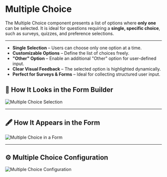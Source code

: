 # Multiple Choice

The Multiple Choice component presents a list of options where **only one** can be selected. It is ideal for questions requiring a **single, specific choice**, such as surveys, quizzes, and preference selections.

---

- **Single Selection** – Users can choose only one option at a time.
- **Customizable Options** – Define the list of choices freely.
- **"Other" Option** – Enable an additional "Other" option for user-defined input.
- **Clear Visual Feedback** – The selected option is highlighted dynamically.
- **Perfect for Surveys & Forms** – Ideal for collecting structured user input.

## 📌 How It Looks in the Form Builder

![Multiple Choice Selection](/images/multiple_choice1.png)

---

## 🖋 How It Appears in the Form

![Multiple Choice in a Form](/images/multiple_choice2.png)

---

## ⚙️ Multiple Choice Configuration

![Multiple Choice Configuration](/images/multiple_choice3.png)
